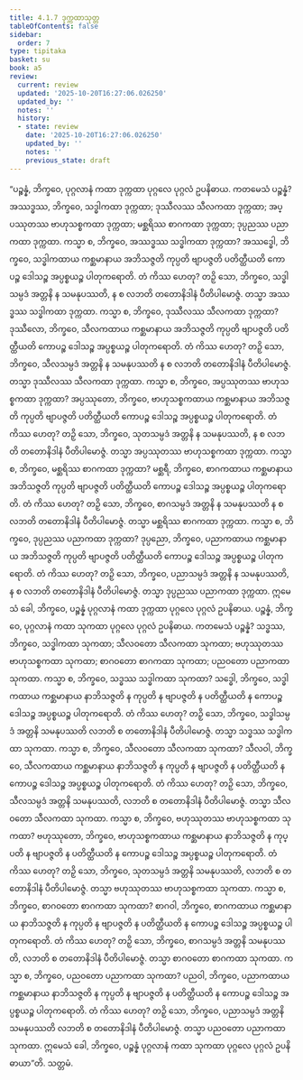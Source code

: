 ```yaml
---
title: 4.1.7 ဒုက္ကထာသုတ္တ
tableOfContents: false
sidebar:
  order: 7
type: tipitaka
basket: su
book: a5
review:
  current: review
  updated: '2025-10-20T16:27:06.026250'
  updated_by: ''
  notes: ''
  history:
  - state: review
    date: '2025-10-20T16:27:06.026250'
    updated_by: ''
    notes: ''
    previous_state: draft
---
```



<DynamicBreadcrumb />


<ReviewStatus review={frontmatter.review} showDetails={true} />

<HypothesisAnnotation frontmatter={frontmatter} />

<Division number="157" book="a5" e="ch" v="16" p="159">

<Paragraph number="908" book="a5">
“ပဉ္စန္နံ, ဘိက္ခဝေ, ပုဂ္ဂလာနံ ကထာ ဒုက္ကထာ ပုဂ္ဂလေ ပုဂ္ဂလံ ဥပနိဓာယ. ကတမေသံ ပဉ္စန္နံ? အဿဒ္ဓဿ, ဘိက္ခဝေ, သဒ္ဓါကထာ ဒုက္ကထာ; ဒုဿီလဿ သီလကထာ ဒုက္ကထာ; အပ္ပဿုတဿ ဗာဟုသစ္စကထာ ဒုက္ကထာ; မစ္ဆရိဿ စာဂကထာ ဒုက္ကထာ; ဒုပ္ပညဿ ပညာကထာ ဒုက္ကထာ.
</Paragraph>

<Paragraph number="909" book="a5">
ကသ္မာ စ, ဘိက္ခဝေ, အဿဒ္ဓဿ သဒ္ဓါကထာ ဒုက္ကထာ? အဿဒ္ဓေါ, ဘိက္ခဝေ, သဒ္ဓါကထာယ ကစ္ဆမာနာယ အဘိသဇ္ဇတိ ကုပ္ပတိ ဗျာပဇ္ဇတိ ပတိတ္ထီယတိ ကောပဉ္စ ဒေါသဉ္စ အပ္ပစ္စယဉ္စ ပါတုကရောတိ. တံ ကိဿ ဟေတု? တဉှိ သော, ဘိက္ခဝေ, သဒ္ဓါသမ္ပဒံ အတ္တနိ န သမနုပဿတိ, န စ လဘတိ တတောနိဒါနံ ပီတိပါမောဇ္ဇံ. တသ္မာ အဿဒ္ဓဿ သဒ္ဓါကထာ ဒုက္ကထာ.
</Paragraph>

<Paragraph number="910" book="a5">
ကသ္မာ စ, ဘိက္ခဝေ, ဒုဿီလဿ သီလကထာ ဒုက္ကထာ? ဒုဿီလော, ဘိက္ခဝေ, သီလကထာယ ကစ္ဆမာနာယ အဘိသဇ္ဇတိ ကုပ္ပတိ ဗျာပဇ္ဇတိ ပတိတ္ထီယတိ ကောပဉ္စ ဒေါသဉ္စ အပ္ပစ္စယဉ္စ ပါတုကရောတိ. တံ ကိဿ ဟေတု? တဉှိ သော, ဘိက္ခဝေ, သီလသမ္ပဒံ အတ္တနိ န သမနုပဿတိ န စ လဘတိ တတောနိဒါနံ ပီတိပါမောဇ္ဇံ. တသ္မာ ဒုဿီလဿ သီလကထာ ဒုက္ကထာ.
</Paragraph>

<Paragraph number="911" book="a5">
ကသ္မာ စ, ဘိက္ခဝေ, အပ္ပဿုတဿ ဗာဟုသစ္စကထာ ဒုက္ကထာ? အပ္ပဿုတော, ဘိက္ခဝေ, ဗာဟုသစ္စကထာယ ကစ္ဆမာနာယ အဘိသဇ္ဇတိ ကုပ္ပတိ ဗျာပဇ္ဇတိ ပတိတ္ထီယတိ ကောပဉ္စ ဒေါသဉ္စ အပ္ပစ္စယဉ္စ ပါတုကရောတိ. တံ ကိဿ ဟေတု? တဉှိ သော, ဘိက္ခဝေ, သုတသမ္ပဒံ အတ္တနိ န သမနုပဿတိ, န စ လဘတိ တတောနိဒါနံ ပီတိပါမောဇ္ဇံ. တသ္မာ အပ္ပဿုတဿ ဗာဟုသစ္စကထာ ဒုက္ကထာ.
</Paragraph>

<Paragraph number="912" book="a5">
ကသ္မာ စ, ဘိက္ခဝေ, မစ္ဆရိဿ စာဂကထာ ဒုက္ကထာ? မစ္ဆရီ, ဘိက္ခဝေ, စာဂကထာယ ကစ္ဆမာနာယ အဘိသဇ္ဇတိ ကုပ္ပတိ ဗျာပဇ္ဇတိ ပတိတ္ထီယတိ ကောပဉ္စ ဒေါသဉ္စ အပ္ပစ္စယဉ္စ ပါတုကရောတိ. တံ ကိဿ ဟေတု? တဉှိ သော, ဘိက္ခဝေ, စာဂသမ္ပဒံ အတ္တနိ န သမနုပဿတိ န စ လဘတိ တတောနိဒါနံ ပီတိပါမောဇ္ဇံ. တသ္မာ မစ္ဆရိဿ စာဂကထာ ဒုက္ကထာ.
</Paragraph>

<Paragraph number="913" book="a5">
ကသ္မာ စ, ဘိက္ခဝေ, ဒုပ္ပညဿ ပညာကထာ ဒုက္ကထာ? ဒုပ္ပညော, ဘိက္ခဝေ, ပညာကထာယ ကစ္ဆမာနာယ အဘိသဇ္ဇတိ ကုပ္ပတိ ဗျာပဇ္ဇတိ ပတိတ္ထီယတိ ကောပဉ္စ ဒေါသဉ္စ အပ္ပစ္စယဉ္စ ပါတုကရောတိ. တံ ကိဿ ဟေတု? တဉှိ သော, ဘိက္ခဝေ, ပညာသမ္ပဒံ အတ္တနိ န သမနုပဿတိ, န စ လဘတိ တတောနိဒါနံ ပီတိပါမောဇ္ဇံ. တသ္မာ ဒုပ္ပညဿ ပညာကထာ ဒုက္ကထာ. ဣမေသံ ခေါ, ဘိက္ခဝေ, ပဉ္စန္နံ ပုဂ္ဂလာနံ ကထာ ဒုက္ကထာ ပုဂ္ဂလေ ပုဂ္ဂလံ ဥပနိဓာယ.
</Paragraph>

<Paragraph number="914" book="a5">
ပဉ္စန္နံ, ဘိက္ခဝေ, ပုဂ္ဂလာနံ ကထာ သုကထာ ပုဂ္ဂလေ ပုဂ္ဂလံ ဥပနိဓာယ. ကတမေသံ ပဉ္စန္နံ? သဒ္ဓဿ, ဘိက္ခဝေ, သဒ္ဓါကထာ သုကထာ; သီလဝတော သီလကထာ သုကထာ; ဗဟုဿုတဿ ဗာဟုသစ္စကထာ သုကထာ; စာဂဝတော စာဂကထာ သုကထာ; ပညဝတော ပညာကထာ သုကထာ.
</Paragraph>

<Paragraph number="915" book="a5">
ကသ္မာ စ, ဘိက္ခဝေ, သဒ္ဓဿ သဒ္ဓါကထာ သုကထာ? သဒ္ဓေါ, ဘိက္ခဝေ, သဒ္ဓါကထာယ ကစ္ဆမာနာယ နာဘိသဇ္ဇတိ န ကုပ္ပတိ န ဗျာပဇ္ဇတိ န ပတိတ္ထီယတိ န ကောပဉ္စ ဒေါသဉ္စ အပ္ပစ္စယဉ္စ ပါတုကရောတိ. တံ ကိဿ ဟေတု? တဉှိ သော, ဘိက္ခဝေ, သဒ္ဓါသမ္ပဒံ အတ္တနိ သမနုပဿတိ လဘတိ စ တတောနိဒါနံ ပီတိပါမောဇ္ဇံ. တသ္မာ သဒ္ဓဿ သဒ္ဓါကထာ သုကထာ.
</Paragraph>

<Paragraph number="916" book="a5">
ကသ္မာ စ, ဘိက္ခဝေ, သီလဝတော သီလကထာ သုကထာ? သီလဝါ, ဘိက္ခဝေ, သီလကထာယ ကစ္ဆမာနာယ နာဘိသဇ္ဇတိ န ကုပ္ပတိ န ဗျာပဇ္ဇတိ န ပတိတ္ထီယတိ န ကောပဉ္စ ဒေါသဉ္စ အပ္ပစ္စယဉ္စ ပါတုကရောတိ. တံ ကိဿ ဟေတု? တဉှိ သော, ဘိက္ခဝေ, သီလသမ္ပဒံ အတ္တနိ သမနုပဿတိ, လဘတိ စ တတောနိဒါနံ ပီတိပါမောဇ္ဇံ. တသ္မာ သီလဝတော သီလကထာ သုကထာ.
</Paragraph>

<Paragraph number="917" book="a5">
ကသ္မာ စ, ဘိက္ခဝေ, ဗဟုဿုတဿ ဗာဟုသစ္စကထာ သုကထာ? ဗဟုဿုတော, ဘိက္ခဝေ, ဗာဟုသစ္စကထာယ ကစ္ဆမာနာယ နာဘိသဇ္ဇတိ န ကုပ္ပတိ န ဗျာပဇ္ဇတိ န ပတိတ္ထီယတိ န ကောပဉ္စ ဒေါသဉ္စ အပ္ပစ္စယဉ္စ ပါတုကရောတိ. တံ ကိဿ ဟေတု? တဉှိ သော, ဘိက္ခဝေ, သုတသမ္ပဒံ အတ္တနိ သမနုပဿတိ, လဘတိ စ တတောနိဒါနံ ပီတိပါမောဇ္ဇံ. တသ္မာ ဗဟုဿုတဿ ဗာဟုသစ္စကထာ သုကထာ.
</Paragraph>

<Paragraph number="918" book="a5">
ကသ္မာ စ, ဘိက္ခဝေ, စာဂဝတော စာဂကထာ သုကထာ? စာဂဝါ, ဘိက္ခဝေ, စာဂကထာယ ကစ္ဆမာနာယ နာဘိသဇ္ဇတိ န ကုပ္ပတိ န ဗျာပဇ္ဇတိ န ပတိတ္ထီယတိ န ကောပဉ္စ ဒေါသဉ္စ အပ္ပစ္စယဉ္စ ပါတုကရောတိ. တံ ကိဿ ဟေတု? တဉှိ သော, ဘိက္ခဝေ, စာဂသမ္ပဒံ အတ္တနိ သမနုပဿတိ, လဘတိ စ တတောနိဒါနံ ပီတိပါမောဇ္ဇံ. တသ္မာ စာဂဝတော စာဂကထာ သုကထာ.
</Paragraph>

<Paragraph number="919" book="a5">
ကသ္မာ စ, ဘိက္ခဝေ, ပညဝတော ပညာကထာ သုကထာ? ပညဝါ, ဘိက္ခဝေ, ပညာကထာယ ကစ္ဆမာနာယ နာဘိသဇ္ဇတိ န ကုပ္ပတိ န ဗျာပဇ္ဇတိ န ပတိတ္ထီယတိ န ကောပဉ္စ ဒေါသဉ္စ အပ္ပစ္စယဉ္စ ပါတုကရောတိ. တံ ကိဿ ဟေတု? တဉှိ သော, ဘိက္ခဝေ, ပညာသမ္ပဒံ အတ္တနိ သမနုပဿတိ လဘတိ စ တတောနိဒါနံ ပီတိပါမောဇ္ဇံ. တသ္မာ ပညဝတော ပညာကထာ သုကထာ. ဣမေသံ ခေါ, ဘိက္ခဝေ, ပဉ္စန္နံ ပုဂ္ဂလာနံ ကထာ သုကထာ ပုဂ္ဂလေ ပုဂ္ဂလံ ဥပနိဓာယာ”တိ.

</Paragraph>
</Division>

<Paragraph number="920" type="center" book="a5">
သတ္တမံ.
</Paragraph>